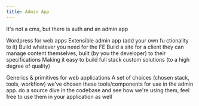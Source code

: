 ```yaml
---
title: Admin App
---
```


It's not a cms, but there is auth and an admin app


Wordpress for web apps
Extensible admin app (add your own fu ctionality to it)
Build whatever you need for the FE
Build a site for a client they can manage content themselves, built (by you the developer) to their specifications 
  Making it easy to build full stack custom solutions (to a high degree of quality)



Generics & primitives for web applications
	A set of choices (chosen stack, tools, workflow)
  we've chosen these tools/components for use in the admin app. do a source dive in the codebase and see how we're using them, feel free to use them in your application as well